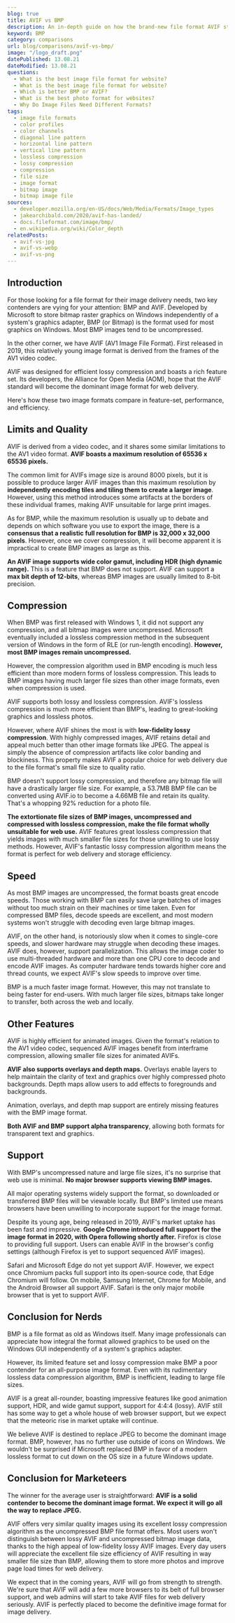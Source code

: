 ```yaml
---
blog: true
title: AVIF vs BMP
description: An in-depth guide on how the brand-new file format AVIF stacks up against its competitor BMP.
keyword: BMP
category: comparisons
url: blog/comparisons/avif-vs-bmp/
image: "/logo_draft.png"
datePublished: 13.08.21
dateModified: 13.08.21
questions:
  - What is the best image file format for website?
  - What is the best image file format for website?
  - Which is better BMP or AVIF?
  - What is the best photo format for websites?
  - Why Do Image Files Need Different Formats?
tags:
  - image file formats
  - color profiles
  - color channels
  - diagonal line pattern
  - horizontal line pattern
  - vertical line pattern
  - lossless compression
  - lossy compression
  - compression
  - file size
  - image format
  - bitmap image
  - bitmap image file
sources:
  - developer.mozilla.org/en-US/docs/Web/Media/Formats/Image_types
  - jakearchibald.com/2020/avif-has-landed/
  - docs.fileformat.com/image/bmp/
  - en.wikipedia.org/wiki/Color_depth
relatedPosts:
  - avif-vs-jpg
  - avif-vs-webp
  - avif-vs-png
---
```


## Introduction

For those looking for a file format for their image delivery needs, two key contenders are vying for your attention: BMP and AVIF. Developed by Microsoft to store bitmap raster graphics on Windows independently of a system's graphics adapter, BMP (or Bitmap) is the format used for most graphics on Windows. Most BMP images tend to be uncompressed.

In the other corner, we have AVIF (AV1 Image File Format). First released in 2019, this relatively young image format is derived from the frames of the AV1 video codec.

AVIF was designed for efficient lossy compression and boasts a rich feature set. Its developers, the Alliance for Open Media (AOM), hope that the AVIF standard will become the dominant image format for web delivery.

Here's how these two image formats compare in feature-set, performance, and efficiency.

## Limits and Quality

AVIF is derived from a video codec, and it shares some similar limitations to the AV1 video format. **AVIF boasts a maximum resolution of 65536 x 65536 pixels.**

The common limit for AVIFs image size is around 8000 pixels, but it is possible to produce larger AVIF images than this maximum resolution by **independently encoding tiles and tiling them to create a larger image**. However, using this method introduces some artifacts at the borders of these individual frames, making AVIF unsuitable for large print images.

As for BMP, while the maximum resolution is usually up to debate and depends on which software you use to export the image, there is a **consensus that a realistic full resolution for BMP is 32,000 x 32,000 pixels**. However, once we cover compression, it will become apparent it is impractical to create BMP images as large as this.

**An AVIF image supports wide color gamut, including HDR (high dynamic range).** This is a feature that BMP does not support. AVIF can support a **max bit depth of 12-bits**, whereas BMP images are usually limited to 8-bit precision.

## Compression

When BMP was first released with Windows 1, it did not support any compression, and all bitmap images were uncompressed. Microsoft eventually included a lossless compression method in the subsequent version of Windows in the form of RLE (or run-length encoding). **However, most BMP images remain uncompressed.**

However, the compression algorithm used in BMP encoding is much less efficient than more modern forms of lossless compression. This leads to BMP images having much larger file sizes than other image formats, even when compression is used.

AVIF supports both lossy and lossless compression. AVIF's lossless compression is much more efficient than BMP's, leading to great-looking graphics and lossless photos.

However, where AVIF shines the most is with **low-fidelity lossy compression**. With highly compressed images, AVIF retains detail and appeal much better than other image formats like JPEG. The appeal is simply the absence of compression artifacts like color banding and blockiness. This property makes AVIF a popular choice for web delivery due to the file format's small file size to quality ratio.

BMP doesn't support lossy compression, and therefore any bitmap file will have a drastically larger file size. For example, a 53.7MB BMP file can be converted using AVIF.io to become a 4.66MB file and retain its quality. That's a whopping 92% reduction for a photo file.

**The extortionate file sizes of BMP images, uncompressed and compressed with lossless compression, make the file format wholly unsuitable for web use.** AVIF features great lossless compression that yields images with much smaller file sizes for those unwilling to use lossy methods. However, AVIF's fantastic lossy compression algorithm means the format is perfect for web delivery and storage efficiency.

## Speed

As most BMP images are uncompressed, the format boasts great encode speeds. Those working with BMP can easily save large batches of images without too much strain on their machines or time taken. Even for compressed BMP files, decode speeds are excellent, and most modern systems won't struggle with decoding even large bitmap images.

AVIF, on the other hand, is notoriously slow when it comes to single-core speeds, and slower hardware may struggle when decoding these images. AVIF does, however, support parallelization. This allows the image coder to use multi-threaded hardware and more than one CPU core to decode and encode AVIF images. As computer hardware tends towards higher core and thread counts, we expect AVIF's slow speeds to improve over time.

BMP is a much faster image format. However, this may not translate to being faster for end-users. With much larger file sizes, bitmaps take longer to transfer, both across the web and locally.

## Other Features

AVIF is highly efficient for animated images. Given the format's relation to the AV1 video codec, sequenced AVIF images benefit from interframe compression, allowing smaller file sizes for animated AVIFs.

**AVIF also supports overlays and depth maps.** Overlays enable layers to help maintain the clarity of text and graphics over highly compressed photo backgrounds. Depth maps allow users to add effects to foregrounds and backgrounds.

Animation, overlays, and depth map support are entirely missing features with the BMP image format.

**Both AVIF and BMP support alpha transparency**, allowing both formats for transparent text and graphics.

## Support

With BMP's uncompressed nature and large file sizes, it's no surprise that web use is minimal. **No major browser supports viewing BMP images.**

All major operating systems widely support the format, so downloaded or transferred BMP files will be viewable locally. But BMP's limited use means browsers have been unwilling to incorporate support for the image format.

Despite its young age, being released in 2019, AVIF's market uptake has been fast and impressive. **Google Chrome introduced full support for the image format in 2020, with Opera following shortly after.** Firefox is close to providing full support. Users can enable AVIF in the browser's config settings (although Firefox is yet to support sequenced AVIF images).

Safari and Microsoft Edge do not yet support AVIF. However, we expect once Chromium packs full support into its open-source code, that Edge Chromium will follow. On mobile, Samsung Internet, Chrome for Mobile, and the Android Browser all support AVIF. Safari is the only major mobile browser that is yet to support AVIF.

## Conclusion for Nerds

BMP is a file format as old as Windows itself. Many image professionals can appreciate how integral the format allowed graphics to be used on the Windows GUI independently of a system's graphics adapter.

However, its limited feature set and lossy compression make BMP a poor contender for an all-purpose image format. Even with its rudimentary lossless data compression algorithm, BMP is inefficient, leading to large file sizes.

AVIF is a great all-rounder, boasting impressive features like good animation support, HDR, and wide gamut support, support for 4:4:4 (lossy). AVIF still has some way to get a whole house of web browser support, but we expect that the meteoric rise in market uptake will continue.

We believe AVIF is destined to replace JPEG to become the dominant image format. BMP, however, has no further use outside of icons on Windows. We wouldn't be surprised if Microsoft replaced BMP in favor of a modern lossless format to cut down on the OS size in a future Windows update.

## Conclusion for Marketeers

The winner for the average user is straightforward: **AVIF is a solid contender to become the dominant image format. We expect it will go all the way to replace JPEG.**

AVIF offers very similar quality images using its excellent lossy compression algorithm as the uncompressed BMP file format offers. Most users won't distinguish between lossy AVIF and uncompressed bitmap image data, thanks to the high appeal of low-fidelity lossy AVIF images. Every day users will appreciate the excellent file size efficiency of AVIF resulting in way smaller file size than BMP, allowing them to store more photos and improve page load times for web delivery.

We expect that in the coming years, AVIF will go from strength to strength. We're sure that AVIF will add a few more browsers to its belt of full browser support, and web admins will start to take AVIF files for web delivery seriously. AVIF is perfectly placed to become the definitive image format for image delivery.
